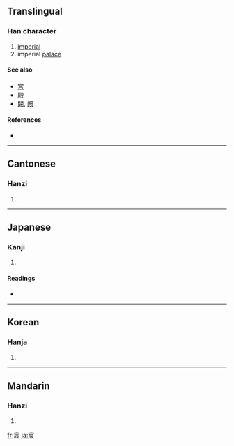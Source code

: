 ==Translingual==

===Han character===
{{Han char|rn=40|rad=宀|as=07|sn=10|four=3023<sub>2</sub>|canj=十一一女 (JMMV)}}

# [[imperial]]
# imperial [[palace]]

====See also====
* [[宫]]
* [[殿]]
* [[闕]], [[阙]]

====References====
* {{Han ref|kx=0287.020|dkj=07171|dj=0567.020|hdz=20930.140|uh=5BB8|ud=23480|bh=AE66|bd=44646}}

----

==Cantonese==

===Hanzi===
{{yue-hanzi|jyut=|y=san4}}

# {{defn|Cantonese}}

----

==Japanese==

===Kanji===
{{ja-kanji|grade=|rs=宀07}}

# {{defn|Japanese}}

====Readings====
* {{ja-readings|on=[[しん]] (shin)|kun=[[のき]] (noki)}}

----

==Korean==

===Hanja===
{{ko-hanja|hangeul=[[신]]|rv=sin|mr=sin}}

# {{defn|Korean}}

----

==Mandarin==

===Hanzi===
{{cmn-hanzi|pin=[[chén]] ([[chen2]])|wg=ch'en<sup>2</sup>}}

# {{defn|Mandarin}}

[[fr:宸]]
[[ja:宸]]